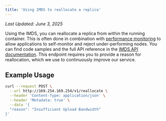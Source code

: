 ```yaml
---
title: 'Using IMDS to reallocate a replica'
---
```


_Last Updated: June 3, 2025_

Using the IMDS, you can reallocate a replica from within the running container. This is often done in combination with
[performance monitoring](/container-engine/tutorials/performance/performance-monitoring) to allow applications to
self-monitor and reject under-performing nodes. You can find code samples and the full API reference in the
[IMDS API documentation](/reference/imds/reallocate). This endpoint requires you to provide a reason for reallocation,
which we use to continuously improve our service.

## Example Usage

```bash
curl --request POST \
  --url http://169.254.169.254/v1/reallocate \
  --header 'Content-Type: application/json' \
  --header 'Metadata: true' \
  --data '{
  "reason": "Insufficient Upload Bandwidth"
}'
```
